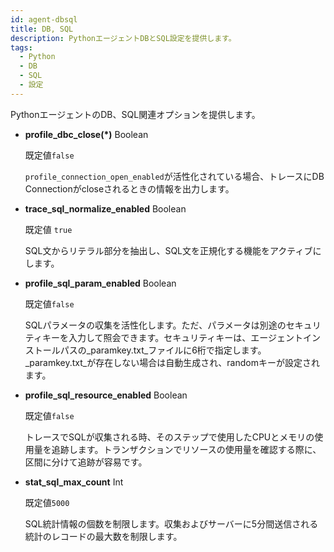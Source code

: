 ```yaml
---
id: agent-dbsql
title: DB, SQL
description: PythonエージェントDBとSQL設定を提供します。
tags:
  - Python
  - DB
  - SQL
  - 設定
---
```


PythonエージェントのDB、SQL関連オプションを提供します。

-   **profile_dbc_close(\*)** <span class='type'>Boolean</span>

    既定値`false`

    `profile_connection_open_enabled`が活性化されている場合、トレースにDB Connectionがcloseされるときの情報を出力します。

-   **trace_sql_normalize_enabled** <span class='type'>Boolean</span>

    既定値 `true`

    SQL文からリテラル部分を抽出し、SQL文を正規化する機能をアクティブにします。

-   **profile_sql_param_enabled** <span class='type'>Boolean</span>

    既定値`false`

    SQLパラメータの収集を活性化します。ただ、パラメータは別途のセキュリティキーを入力して照会できます。セキュリティキーは、エージェントインストールパスの_paramkey.txt_ファイルに6桁で指定します。 _paramkey.txt_が存在しない場合は自動生成され、randomキーが設定されます。

-   **profile_sql_resource_enabled** <span class='type'>Boolean</span>

    既定値`false`

    トレースでSQLが収集される時、そのステップで使用したCPUとメモリの使用量を追跡します。トランザクションでリソースの使用量を確認する際に、区間に分けて追跡が容易です。

-   **stat_sql_max_count** <span class='type'>Int</span>

    既定値`5000`

    SQL統計情報の個数を制限します。収集およびサーバーに5分間送信される統計のレコードの最大数を制限します。
